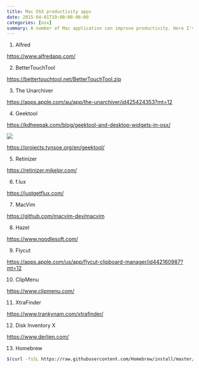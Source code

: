 ```yaml
---
title: Mac OSX productivity apps
date: 2015-04-01T19:00:00-06:00
categories: [osx]
summary: A number of Mac application can improve productivity. Here I've complied my favourite useful Mac applications ...
---
```


1. Alfred

[https://www.alfredapp.com/](https://www.alfredapp.com/)

2. BetterTouchTool

[https://bettertouchtool.net/BetterTouchTool.zip](https://bettertouchtool.net/BetterTouchTool.zip)

3. The Unarchiver

[https://apps.apple.com/au/app/the-unarchiver/id425424353?mt=12](https://apps.apple.com/au/app/the-unarchiver/id425424353?mt=12)

4. Geektool

[https://kdheepak.com/blog/geektool-and-desktop-widgets-in-osx/](../geektool-and-desktop-widgets-in-osx)

![](images/geektool.png)

[https://projects.tynsoe.org/en/geektool/](https://www.tynsoe.org/geektool/)

5. Retinizer

[https://retinizer.mikelpr.com/](https://retinizer.mikelpr.com/)

6. f.lux

[https://justgetflux.com/](https://justgetflux.com/)

7. MacVim

[https://github.com/macvim-dev/macvim](https://github.com/macvim-dev/macvim)

8. Hazel

[https://www.noodlesoft.com/](https://www.noodlesoft.com/)

9. Flycut

[https://apps.apple.com/us/app/flycut-clipboard-manager/id442160987?mt=12](https://apps.apple.com/us/app/flycut-clipboard-manager/id442160987?mt=12)

10. ClipMenu

[https://www.clipmenu.com/](https://www.clipmenu.com/)

11. XtraFinder

[https://www.trankynam.com/xtrafinder/](https://www.trankynam.com/xtrafinder/)

12. Disk Inventory X

[https://www.derlien.com/](https://www.derlien.com/)

13. Homebrew

```bash
$(curl -fsSL https://raw.githubusercontent.com/Homebrew/install/master/install)
```
